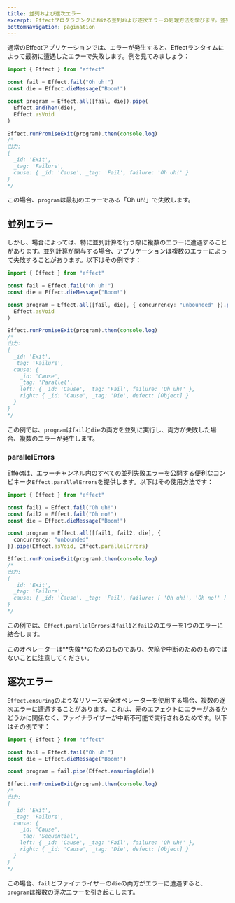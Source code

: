 ```yaml
---
title: 並列および逐次エラー
excerpt: Effectプログラミングにおける並列および逐次エラーの処理方法を学びます。並列計算や逐次操作に関わるエラーハンドリングの挙動を理解します。複数の並列失敗を効率的に露出し処理するためのコンビネータ`Effect.parallelErrors`を探求します。
bottomNavigation: pagination
---
```


通常のEffectアプリケーションでは、エラーが発生すると、Effectランタイムによって最初に遭遇したエラーで失敗します。例を見てみましょう：

```ts twoslash
import { Effect } from "effect"

const fail = Effect.fail("Oh uh!")
const die = Effect.dieMessage("Boom!")

const program = Effect.all([fail, die]).pipe(
  Effect.andThen(die),
  Effect.asVoid
)

Effect.runPromiseExit(program).then(console.log)
/*
出力:
{
  _id: 'Exit',
  _tag: 'Failure',
  cause: { _id: 'Cause', _tag: 'Fail', failure: 'Oh uh!' }
}
*/
```

この場合、`program`は最初のエラーである「Oh uh!」で失敗します。

## 並列エラー

しかし、場合によっては、特に並列計算を行う際に複数のエラーに遭遇することがあります。並列計算が関与する場合、アプリケーションは複数のエラーによって失敗することがあります。以下はその例です：

```ts twoslash
import { Effect } from "effect"

const fail = Effect.fail("Oh uh!")
const die = Effect.dieMessage("Boom!")

const program = Effect.all([fail, die], { concurrency: "unbounded" }).pipe(
  Effect.asVoid
)

Effect.runPromiseExit(program).then(console.log)
/*
出力:
{
  _id: 'Exit',
  _tag: 'Failure',
  cause: {
    _id: 'Cause',
    _tag: 'Parallel',
    left: { _id: 'Cause', _tag: 'Fail', failure: 'Oh uh!' },
    right: { _id: 'Cause', _tag: 'Die', defect: [Object] }
  }
}
*/
```

この例では、`program`は`fail`と`die`の両方を並列に実行し、両方が失敗した場合、複数のエラーが発生します。

### parallelErrors

Effectは、エラーチャンネル内のすべての並列失敗エラーを公開する便利なコンビネータ`Effect.parallelErrors`を提供します。以下はその使用方法です：

```ts twoslash
import { Effect } from "effect"

const fail1 = Effect.fail("Oh uh!")
const fail2 = Effect.fail("Oh no!")
const die = Effect.dieMessage("Boom!")

const program = Effect.all([fail1, fail2, die], {
  concurrency: "unbounded"
}).pipe(Effect.asVoid, Effect.parallelErrors)

Effect.runPromiseExit(program).then(console.log)
/*
出力:
{
  _id: 'Exit',
  _tag: 'Failure',
  cause: { _id: 'Cause', _tag: 'Fail', failure: [ 'Oh uh!', 'Oh no!' ] }
}
*/
```

この例では、`Effect.parallelErrors`は`fail1`と`fail2`のエラーを1つのエラーに結合します。

<Warning>
  このオペレーターは**失敗**のためのものであり、欠陥や中断のためのものではないことに注意してください。
</Warning>

## 逐次エラー

`Effect.ensuring`のようなリソース安全オペレーターを使用する場合、複数の逐次エラーに遭遇することがあります。これは、元のエフェクトにエラーがあるかどうかに関係なく、ファイナライザーが中断不可能で実行されるためです。以下はその例です：

```ts twoslash
import { Effect } from "effect"

const fail = Effect.fail("Oh uh!")
const die = Effect.dieMessage("Boom!")

const program = fail.pipe(Effect.ensuring(die))

Effect.runPromiseExit(program).then(console.log)
/*
出力:
{
  _id: 'Exit',
  _tag: 'Failure',
  cause: {
    _id: 'Cause',
    _tag: 'Sequential',
    left: { _id: 'Cause', _tag: 'Fail', failure: 'Oh uh!' },
    right: { _id: 'Cause', _tag: 'Die', defect: [Object] }
  }
}
*/
```

この場合、`fail`とファイナライザーの`die`の両方がエラーに遭遇すると、`program`は複数の逐次エラーを引き起こします。
